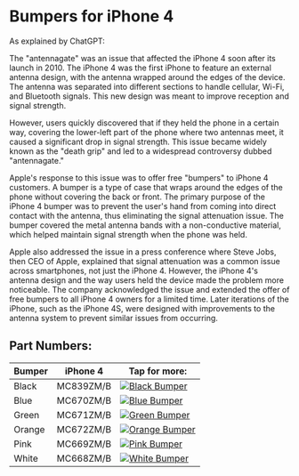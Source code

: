 
# Bumpers for iPhone 4

As explained by ChatGPT:

The "antennagate" was an issue that affected the iPhone 4 soon after its launch in 2010. The iPhone 4 was the first iPhone to feature an external antenna design, with the antenna wrapped around the edges of the device. The antenna was separated into different sections to handle cellular, Wi-Fi, and Bluetooth signals. This new design was meant to improve reception and signal strength.

However, users quickly discovered that if they held the phone in a certain way, covering the lower-left part of the phone where two antennas meet, it caused a significant drop in signal strength. This issue became widely known as the "death grip" and led to a widespread controversy dubbed "antennagate."

Apple's response to this issue was to offer free "bumpers" to iPhone 4 customers. A bumper is a type of case that wraps around the edges of the phone without covering the back or front. The primary purpose of the iPhone 4 bumper was to prevent the user's hand from coming into direct contact with the antenna, thus eliminating the signal attenuation issue. The bumper covered the metal antenna bands with a non-conductive material, which helped maintain signal strength when the phone was held.

Apple also addressed the issue in a press conference where Steve Jobs, then CEO of Apple, explained that signal attenuation was a common issue across smartphones, not just the iPhone 4. However, the iPhone 4's antenna design and the way users held the device made the problem more noticeable. The company acknowledged the issue and extended the offer of free bumpers to all iPhone 4 owners for a limited time. Later iterations of the iPhone, such as the iPhone 4S, were designed with improvements to the antenna system to prevent similar issues from occurring.

## Part Numbers:

| Bumper | iPhone 4 | Tap for more: |
| --- | --- | --- |
| Black | MC839<wbr/>ZM/B | <a href="/iphone_4/MC839" target="_blank">![Black Bumper](/everypreview/MC839.png)</a> |
| Blue | MC670<wbr/>ZM/B | <a href="/iphone_4/MC670" target="_blank">![Blue Bumper](/everypreview/MC670.png)</a> |
| Green | MC671<wbr/>ZM/B | <a href="/iphone_4/MC671" target="_blank">![Green Bumper](/everypreview/MC671.png)</a> |
| Orange | MC672<wbr/>ZM/B | <a href="/iphone_4/MC672" target="_blank">![Orange Bumper](/everypreview/MC672.png)</a> |
| Pink | MC669<wbr/>ZM/B | <a href="/iphone_4/MC669" target="_blank">![Pink Bumper](/everypreview/MC669.png)</a> |
| White | MC668<wbr/>ZM/B | <a href="/iphone_4/MC668" target="_blank">![White Bumper](/everypreview/MC668.png)</a> |
